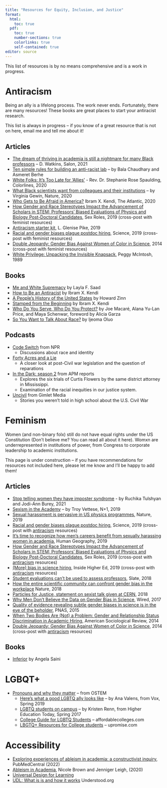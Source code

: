 ```yaml
---
title: "Resources for Equity, Inclusion, and Justice"
format: 
  html:
    toc: true
  pdf:
    toc: true
    number-sections: true
    colorlinks: true
    self-contained: true
editor: source
---
```


This list of resources is by no means comprehensive and is a work in progress.


# Antiracism {#antiracism}

Being an ally is a lifelong process. The work never ends. Fortunately, there are many resources! These books are great places to start your antiracist research.

This list is always in progress -- if you know of a great resource that is not on here, email me and tell me about it!

## Articles

  - [The dream of thriving in academia is still a nightmare for many Black professors](https://www.salon.com/2021/06/12/the-dream-of-thriving-in-academia-is-still-a-nightmare-for-many-black-professors/) --  D. Watkins, Salon, 2021 
  - [Ten simple rules for building an anti-racist lab](https://ecoevorxiv.org/repository/view/4336/?fbclid=IwAR1aVIM3I3Ieyyb4VYSVXyCdjAcFNP0iy8dxu1HjAU9s66yrt8VAJCQH_PQ) -- by Bala Chaudhary and Asmeret Berhe
  - [White Folks: It's Too Late for 'Allies'](https://colorlines.com/article/white-folks-its-too-late-allies-op-ed/) - Rev. Dr. Stephanie Rose Spaulding, Colorlines, 2020
  - [What Black scientists want from colleagues and their institutions](https://www.nature.com/articles/d41586-020-01883-8) -- by Virginia Gewin, Nature, 2020​​
  - [Who Gets to Be Afraid in America?](https://www.theatlantic.com/ideas/archive/2020/05/ahmaud-arbery/611539/) Ibram X. Kendi, The Atlantic, 2020
  - [How Gender and Race Stereotypes Impact the Advancement of Scholars in STEM: Professors' Biased Evaluations of Physics and Biology Post-Doctoral Candidates](https://link.springer.com/article/10.1007/s11199-019-01052-w), Sex Roles, 2019 (cross-post with [feminist]{#feminism} resources)
  - [Antiracism starter kit](https://www.humanrights-in-tourism.net/sites/default/files/media/file/2021/rc206the-antiracism-starter-kit-1894.pdf), L. Glenise Pike, 2019
  - [Racial and gender biases plague postdoc hiring](https://www.science.org/content/article/racial-and-gender-biases-plague-postdoc-hiring), Science, 2019 (cross-post with [feminist]{#feminism} resources)
  - [Double Jeopardy: Gender Bias Against Women of Color in Science](https://www.researchgate.net/publication/271529571_Double_Jeopardy_Gender_Bias_Against_Women_of_Color_in_Science), 2014 (cross-post with [feminist]{#feminism} resources)
  - [White Privilege: Unpacking the Invisible Knapsack](https://www.nationalseedproject.org/key-seed-texts/white-privilege-unpacking-the-invisible-knapsack), Peggy McIntosh, 1989

## Books

  - [Me and White Supremacy](https://bookshop.org/p/books/me-and-white-supremacy-combat-racism-change-the-world-and-become-a-good-ancestor-layla-saad/12701424?ean=9781728209807) by Layla F. Saad
  - [How to Be an Antiracist](https://bookshop.org/p/books/how-to-be-an-antiracist-ibram-x-kendi/12072476?ean=9780525509288) by Ibram X. Kendi
  - [A People's History of the United States](https://bookshop.org/p/books/a-people-s-history-of-the-united-states-howard-zinn/6436127?ean=9780062397348) by Howard Zinn
  - [Stamped from the Beginning](https://bookshop.org/p/books/stamped-from-the-beginning-the-definitive-history-of-racist-ideas-in-america-ibram-x-kendi/625165?ean=9781568585987) by Ibram X. Kendi
  - [Who Do You Serve, Who Do You Protect?](https://bookshop.org/p/books/who-do-you-serve-who-do-you-protect-police-violence-and-resistance-in-the-united-states-maya-schenwar/10915380?ean=9781608466122) by Joe Macaré, Alana Yu-Lan Price, and Maya Schenwar, foreword by Alicia Garza 
  - [So You Want to Talk About Race?](https://bookshop.org/p/books/so-you-want-to-talk-about-race-ijeoma-oluo/7214637?ean=9781580058827) by Ijeoma Oluo

## Podcasts

  - [Code Switch](https://www.npr.org/podcasts/510312/codeswitch) from NPR
      - Discussions about race and identity
  - [Forty Acres and a Lie](https://revealnews.org/podcast/40-acres-and-a-lie-part-1/)
      - A closer look at post-Civil war legislation and the question of reparations
  - [In the Dark: season 2](https://features.apmreports.org/in-the-dark/season-two/) from APM reports
      - Explores the six trials of Curtis Flowers by the same district attorney in Mississippi.
      - Examination of the racial inequities in our justice system.
  - [Uncivil](https://gimletmedia.com/shows/uncivil) from Gimlet Media
      - Stories you weren't told in high school about the U.S. Civil War


# Feminism {#feminism}

Women (and non-binary folx) still do not have equal rights under the US Constitution (Don't believe me? You can read all about it here). Womxn are underrepresented in institutions of power, from Congress to corporate leadership to academic institutions. 

This page is under construction -- if you have recommendations for resources not included here, please let me know and I'll be happy to add them!

## Articles
  - [Stop telling women they have imposter syndrome](https://hbr.org/2021/02/stop-telling-women-they-have-imposter-syndrome) - by Ruchika Tulshyan and Jodi-Ann Burey, 2021
  - [Sexism in the Academy](https://www.nplusonemag.com/issue-34/essays/sexism-in-the-academy/) -- by Troy Vettese, N+1, 2019
  - [Sexual harassment is pervasive in US physics programmes](https://www.nature.com/articles/d41586-019-01303-6), Nature, 2019
  - [Racial and gender biases plague postdoc hiring](https://www.science.org/content/article/racial-and-gender-biases-plague-postdoc-hiring), Science, 2019 (cross-post with [antiracism](#antiracism) resources)
  - [It's time to recognize how men's careers benefit from sexually harassing women in academia](https://journals.sagepub.com/doi/10.1177/194277861901200110), Human Geography, 2019
  - [How Gender and Race Stereotypes Impact the Advancement of Scholars in STEM: Professors' Biased Evaluations of Physics and Biology Post-Doctoral Candidates](https://link.springer.com/article/10.1007/s11199-019-01052-w), Sex Roles, 2019 (cross-post with [antiracism](#antiracism) resources)
  - [(More) bias in science hiring](https://www.insidehighered.com/news/2019/06/07/new-study-finds-discrimination-against-women-and-racial-minorities-hiring-sciences), Inside Higher Ed, 2019 (cross-post with [antiracism](#antiracism) resources)
  - [Student evaluations can't be used to assess professors](https://slate.com/human-interest/2018/03/student-evaluations-are-discriminatory-against-female-professors.html), Slate, 2018
  - [How the entire scientific community can confront gender bias in the workplace](https://www.nature.com/articles/s41559-018-0747-4) Nature, 2018
  - [Particles for Justice, statement on sexist talk given at CERN](https://www.particlesforjustice.org/statement-sexism), 2018
  - [Why Men Don't Believe the Data on Gender Bias in Science](https://www.wired.com/story/why-men-dont-believe-the-data-on-gender-bias-in-science/), Wired, 2017
  - [Quality of evidence revealing subtle gender biases in science is in the eye of the beholder](https://www.pnas.org/doi/10.1073/pnas.1510649112), PNAS, 2015
  - [When Two Bodies Are (Not) a Problem: Gender and Relationship Status Discrimination in Academic Hiring](https://journals.sagepub.com/doi/full/10.1177/0003122417739294?journalCode=asra), American Sociological Review, 2014
  - [Double Jeopardy: Gender Bias Against Women of Color in Science](https://www.researchgate.net/publication/271529571_Double_Jeopardy_Gender_Bias_Against_Women_of_Color_in_Science), 2014 (cross-post with [antiracism](#antiracism) resources)

## Books

  - [Inferior](https://bookshop.org/p/books/inferior-how-science-got-women-wrong-and-the-new-research-that-s-rewriting-the-story-angela-saini/7716355?ean=9780807010037) by Angela Saini
  
  
# LGBQT+ {#queer}

- [Pronouns and why they matter](https://ostem.blob.core.windows.net/webfiles/Resources/ostem_pronounguide_legal.pdf) -- from OSTEM
  - [Here's what a good LGBTQ ally looks like](https://www.vox.com/identities/2019/6/22/18700875/lgbtq-good-ally) -- by Ana Valens, from Vox, Spring 2019
  - [LGBTQ students on campus](https://www.higheredtoday.org/2017/04/10/lgbtq-students-higher-education/)  -- by Kristen Renn, from Higher Education Today, Spring 2017
  - [College Guide for LGBTQ Students](https://www.affordablecollegesonline.org/lgbtq-college-student-guide/) -- affordablecolleges.com
  - [LBGTQ+ Resources for College students](https://www.upromise.com/articles/lgbtq-resources-for-college-students/) -- upromise.com
  
  
# Accessibility {#accessibility}

  - [Exploring experiences of ableism in academia: a constructivist inquiry](https://www.ncbi.nlm.nih.gov/pmc/articles/PMC8325043/), PubMedCentral (2022)
  - [Ableism in Academia](https://uclpress.co.uk/book/ableism-in-academia/), Nicole Brown and Jenniger Leigh, (2020)
  - [Universal Design for Learning](https://udlguidelines.cast.org/)
  - [UDL: What is is and how it works](https://www.understood.org/en/articles/universal-design-for-learning-what-it-is-and-how-it-works) Understood.org
